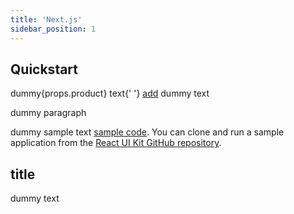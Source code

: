 ```yaml
---
title: 'Next.js'
sidebar_position: 1
---
```


## Quickstart

<span>
  dummy{props.product} text{' '}
  <a href="https://www.orangewood.co/">add</a> dummy text
</span>

dummy paragraph

dummy sample text
[sample code](https://www.orangewood.co/). You can clone and run a
sample application from the
[React UI Kit GitHub repository](https://www.orangewood.co/).

## title

dummy text

